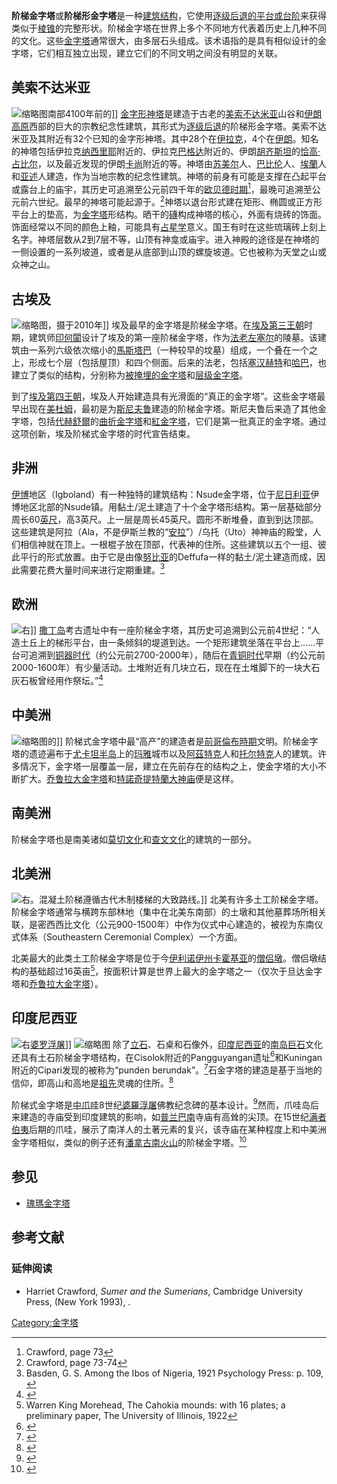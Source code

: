 {{Otheruses|subject=一類金字塔的統稱|other=别名「階梯金字塔」的埃及左塞爾金字塔|左塞爾金字塔}}
'''阶梯金字塔'''或'''阶梯形金字塔'''是一种[[建筑工程|建筑结构]]，它使用[[退台|逐级后退的平台或台阶]]来获得类似于[[棱锥|棱锥]]的完整形状。阶梯金字塔在世界上多个不同地方代表着历史上几种不同的文化。这些[[金字塔|金字塔]]通常很大，由多层石头组成。该术语指的是具有相似设计的金字塔，它们相互独立出现，建立它们的不同文明之间没有明显的关联。

== 美索不达米亚 ==
[[File:Ancient_ziggurat_at_Ali_Air_Base_Iraq_2005.jpg|缩略图]]南部4100年前的{{Link-en|乌尔大神塔|Ziggurat of Ur}}]]
[[金字形神塔|金字形神塔]]是建造于古老的[[美索不达米亚|美索不达米亚]]山谷和[[伊朗高原|伊朗高原]]西部的巨大的宗教纪念性建筑，其形式为[[退台|逐级后退]]的阶梯形金字塔。美索不达米亚及其附近有32个已知的金字形神塔。其中28个在[[伊拉克|伊拉克]]，4个在[[伊朗|伊朗]]。知名的神塔包括伊拉克[[纳西里耶|纳西里耶]]附近的{{Link-en|乌尔大神塔|Ziggurat of Ur}}、伊拉克[[巴格达|巴格达]]附近的{{Link-en|阿卡尔库夫神塔|Ziggurat of Aqar Quf}}、伊朗[[胡齊斯坦省|胡齐斯坦]]的[[恰高·占比尔|恰高·占比尔]]，以及最近发现的伊朗[[卡尚|卡尚]]附近的{{Link-en|锡亚尔克遗址|Tepe Sialk}}等。神塔由[[苏美尔|苏美尔]]人、[[巴比伦|巴比伦]]人、[[埃蘭|埃蘭]]人和[[亚述|亚述]]人建造，作为当地宗教的纪念性建筑。神塔的前身有可能是支撑在凸起平台或露台上的庙宇，其历史可追溯至公元前四千年的[[欧贝德时期|欧贝德时期]]<ref name="Crawford, page 73">Crawford, page 73</ref>，最晚可追溯至公元前六世纪。最早的神塔可能起源于{{Link-en|苏美尔早王朝|Early Dynastic Period of Sumer}}。<ref>Crawford, page 73-74</ref>神塔以退台形式建在矩形、椭圆或正方形平台上的垫高，为[[金字塔|金字塔]]形结构。晒干的[[磚|磚]]构成神塔的核心，外面有烧砖的饰面。饰面经常以不同的颜色上釉，可能具有[[占星术|占星学]]意义。国王有时在这些琉璃砖上刻上名字。神塔层数从2到7层不等，山顶有神龛或庙宇。进入神殿的途径是在神塔的一侧设置的一系列坡道，或者是从底部到山顶的螺旋坡道。它也被称为天堂之山或众神之山。

== 古埃及 ==
[[File:Saqqara_pyramid_ver_2.jpg|缩略图]]，摄于2010年]]
埃及最早的金字塔是阶梯金字塔。在[[埃及第三王朝|埃及第三王朝]]时期，建筑师[[印何闐|印何闐]]设计了埃及的第一座阶梯金字塔，作为[[法老|法老]][[左塞尔|左塞尔]]的陵墓。该建筑由一系列六级依次缩小的[[馬斯塔巴|馬斯塔巴]]（一种较早的坟墓）组成，一个叠在一个之上，形成七个层（包括屋顶）和四个侧面。后来的法老，包括[[塞汉赫特|塞汉赫特]]和[[哈巴_(法老)|哈巴]]，也建立了类似的结构，分别称为[[被掩埋的金字塔|被掩埋的金字塔]]和[[层级金字塔|层级金字塔]]。

到了[[埃及第四王朝|埃及第四王朝]]，埃及人开始建造具有光滑面的“真正的金字塔”。这些金字塔最早出现在[[美杜姆|美杜姆]]，最初是为[[斯尼夫鲁|斯尼夫鲁]]建造的阶梯金字塔。斯尼夫鲁后来造了其他金字塔，包括[[代赫舒爾|代赫舒爾]]的[[曲折金字塔|曲折金字塔]]和[[紅金字塔|紅金字塔]]，它们是第一批真正的金字塔。通过这项创新，埃及阶梯式金字塔的时代宣告结束。

== 非洲 ==
[[伊博族|伊博]]地区（Igboland）有一种独特的建筑结构：Nsude金字塔，位于[[尼日利亚|尼日利亚]]伊博地区北部的Nsude镇。用黏土/泥土建造了十个金字塔形结构。第一层基础部分周长60[[英尺|英尺]]，高3英尺。上一层是周长45英尺。圆形不断堆叠，直到到达顶部。这些建筑是阿拉（Ala，不是伊斯兰教的“[[安拉|安拉]]”）/乌托（Uto）神神庙的殿堂，人们相信神就在顶上。一根棍子放在顶部，代表神的住所。这些建筑以五个一组、彼此平行的形式放置。由于它是由像[[努比亚|努比亚]]的Deffufa一样的黏土/泥土建造而成，因此需要花费大量时间来进行定期重建。<ref>Basden, G. S. Among the Ibos of Nigeria, 1921 Psychology Press: p. 109, {{ISBN|0-7146-1633-8}} </ref>

== 欧洲 ==
[[File:Monted'accoddisardegna.png|右]]{{Link-en|阿克德迪山|Monte d'Accoddi}}]]
[[撒丁岛|撒丁岛]]{{Link-en|阿克德迪山|Monte d'Accoddi}}考古遗址中有一座阶梯金字塔，其历史可追溯到公元前4世纪：“人造土丘上的梯形平台，由一条倾斜的堤道到达。一个矩形建筑坐落在平台上……平台可追溯到[[铜石并用时代|铜器时代]]（约公元前2700-2000年），随后在[[青铜时代|青铜时代]]早期（约公元前2000-1600年）有少量活动。土堆附近有几块立石，现在在土堆脚下的一块大石灰石板曾经用作祭坛。”<ref>{{Cite book|last=Blake|first=Emma|title=The archaeology of Mediterranean prehistory|year=2004|publisher=Wiley Blackwell|isbn=978-0-631-23268-1|url=https://books.google.com/?id=F15vfrJq8LUC&pg=PA117&dq=Monte+d%27Accoddi#v=onepage&q=Monte%20d%27Accoddi&f=false|last2=Arthur Bernard Knapp|accessdate=31 August 2011|page=117}}</ref>

== 中美洲 ==
[[File:PyramidOfTheMoonTeotihuacan.jpg|缩略图]]的{{Link-en|月亮金字塔|Pyramid of the Moon}}]]
阶梯式金字塔中最“高产”的建造者是[[前哥倫布時期|前哥倫布時期]]文明。阶梯金字塔的遗迹遍布于[[尤卡坦半岛|尤卡坦半岛]]上的[[瑪雅文明|玛雅]]城市以及[[阿茲特克|阿茲特克]]人和[[托尔特克|托尔特克]]人的建筑。许多情况下，金字塔一层覆盖一层，建立在先前存在的结构之上，使金字塔的大小不断扩大。[[乔鲁拉大金字塔|乔鲁拉大金字塔]]和[[特諾奇提特蘭|特諾奇提特蘭]][[大神庙|大神庙]]便是这样。

== 南美洲 ==
阶梯金字塔也是南美诸如[[莫切文化|莫切文化]]和[[查文文化|查文文化]]的建筑的一部分。

== 北美洲 ==
[[File:Monks_Mound_in_July.JPG|右]]。混凝土阶梯遵循古代木制楼梯的大致路线。]]
北美有许多土工阶梯金字塔。阶梯金字塔通常与横跨东部林地（集中在北美东南部）的土墩和其他墓葬场所相关联，是密西西比文化（公元900-1500年）中作为仪式中心建造的，被视为东南仪式体系（Southeastern Ceremonial Complex）一个方面。

北美最大的此类土工阶梯金字塔是位于今[[伊利诺伊州|伊利诺伊州]][[卡霍基亞土墩遺址|卡霍基亚]]的[[僧侣墩|僧侣墩]]。僧侣墩结构的基础超过16英亩<ref>Warren King Morehead, The Cahokia mounds: with 16 plates; a preliminary paper, The University of Illinois, 1922</ref>，按面积计算是世界上最大的金字塔之一（仅次于旦达金字塔和[[乔鲁拉大金字塔|乔鲁拉大金字塔]]）。

== 印度尼西亚 ==
[[File:Borobudur-Nothwest-view.jpg|右]][[婆羅浮屠|婆罗浮屠]]]]
[[File:Candi_Sukuh_2007.JPG|缩略图]]
除了[[立石|立石]]、石桌和石像外，[[印度尼西亚|印度尼西亚]]的[[南岛民族|南岛]][[巨石文化|巨石]]文化还具有土石阶梯金字塔结构，在Cisolok附近的Pangguyangan遗址<ref>{{Cite web|title=Pangguyangan|url=http://www.disparbud.jabarprov.go.id/wisata/dest-det.php?id=878&lang=id|work=Dinas Pariwisata dan Budaya Provinsi Jawa Barat|language=id|accessdate=2020-02-23|archive-date=2019-12-24|archive-url=https://web.archive.org/web/20191224184236/http://www.disparbud.jabarprov.go.id/wisata/dest-det.php?id=878&lang=id|dead-url=no}}</ref>和Kuningan附近的Cipari发现的被称为“punden berundak”。<ref>{{Cite book|title=Hasil Pemugaran dan Temuan Benda Cagar Budaya PJP I|last=I.G.N. Anom|last2=Sri Sugiyanti|last3=Hadniwati Hasibuan|editor-last=Maulana Ibrahim|editor3=Samidi|publisher=Direktorat Jenderal Kebudayaan|year=1996|url=https://books.google.com/books?id=BjXkCgAAQBAJ&pg=PA87&dq=Punden+Berundak+Cipari&hl=en&sa=X&ved=0ahUKEwi6isOel_fTAhWLPI8KHUpcCzUQ6AEILTAC#v=onepage&q=Punden%20Berundak%20Cipari&f=false|page=87|language=id}}</ref>石金字塔的建造是基于当地的信仰，即高山和高地是[[祖先|祖先]]灵魂的住所。<ref>{{Cite book|title=Sendratari mahakarya Borobudur|last=Timbul Haryono|publisher=Kepustakaan Populer Gramedia|year=2011|isbn=9789799103338|url=https://books.google.com/books?id=I4hFie9yqtEC&pg=PA14&dq=Punden+Berundak+Borobudur&hl=en&sa=X&ved=0ahUKEwjChpGDk_fTAhWFrI8KHUW8CPo4ChDoAQgvMAM#v=onepage&q=Punden%20Berundak%20Borobudur&f=false|language=id|page=14}}</ref>

阶梯式金字塔是[[中爪哇省|中爪哇]]8世纪[[婆羅浮屠|婆羅浮屠]]佛教纪念碑的基本设计。<ref>{{Cite book|title=Pengantar Sejarah Kebudayaan Indonesia 2|last=R. Soekmono|publisher=Kanisius|year=2002|isbn=9789794132906|url=https://books.google.com/books?id=Ua_L2i3HgOIC&pg=PA87&dq=punden+berundak+borobudur&hl=en&sa=X&ved=0ahUKEwiM2Oj9nPfTAhWHO48KHWGfCME4ChDoAQg5MAU#v=onepage&q=punden%20berundak%20borobudur&f=false|page=87|language=id}}</ref>然而，爪哇岛后来建造的寺庙受到印度建筑的影响，如[[普兰巴南|普兰巴南]]寺庙有高耸的尖顶。在15世纪[[满者伯夷|满者伯夷]]后期的爪哇，{{Link-en|苏库寺|Sukuh}}展示了南洋人的土著元素的复兴，该寺庙在某种程度上和中美洲金字塔相似，类似的例子还有[[潘拿古南火山|潘拿古南火山]]的阶梯金字塔。<ref>{{Cite book|title=Candi Indonesia: Seri Jawa: Indonesian-English, Volume 1 dari Candi Indonesia, Indonesia. Direktorat Pelestarian Cagar Budaya dan Permuseuman, Seri Jawa|last=[[Edi_Sedyawati|Edi Sedyawati]]|last2=Hariani Santiko|last3=Hasan Djafar|last4=Ratnaesih Maulana|last5=Wiwin Djuwita Sudjana Ramelan|last6=Chaidir Ashari|publisher=Direktorat Jenderal Kebudayaan|year=2013|isbn=9786021766934|url=https://books.google.com/books?id=MsLiCQAAQBAJ&pg=PA344&dq=punden+berundak+candi&hl=en&sa=X&ved=0ahUKEwjg6MWpm_fTAhXHO48KHaT3D2AQ6AEIKzAB#v=onepage&q=punden%20berundak%20candi&f=false|access-date=2020-02-23|archive-date=2017-03-14|archive-url=https://web.archive.org/web/20170314152207/https://books.google.com/books?id=MsLiCQAAQBAJ#v=onepage&q=punden%20berundak%20candi&f=false|dead-url=no}}</ref>

== 参见 ==

* [[瑰瑪金字塔|瑰瑪金字塔]]

== 参考文献 ==
{{Reflist}}

=== 延伸阅读 ===

* Harriet Crawford, ''Sumer and the Sumerians'', Cambridge University Press, (New York 1993), {{ISBN|0-521-38850-3}}.
[[Category:金字塔|Category:金字塔]]